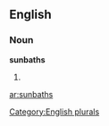 ==English==

===Noun===
'''sunbaths'''

# {{plural of|[[sunbath]]}}

[[Category:English plurals]]

[[ar:sunbaths]]